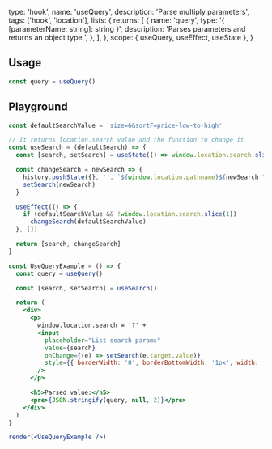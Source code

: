 
  type: 'hook',
  name: 'useQuery',
  description: 'Parse multiply parameters',
  tags: ['hook', 'location'],
  lists: {
    returns: [
      {
        name: 'query',
        type: '{ [parameterName: string]: string }',
        description: 'Parses parameters and returns an object type ',
      },
    ],
  },
  scope: { useQuery, useEffect, useState },
}

## Usage
```jsx
const query = useQuery()
```
## Playground

```jsx live render
const defaultSearchValue = 'size=6&sortF=price-low-to-high'

// It returns location.search value and the function to change it
const useSearch = (defaultSearch) => {
  const [search, setSearch] = useState(() => window.location.search.slice(1))

  const changeSearch = newSearch => {
    history.pushState({}, '', `${window.location.pathname}${newSearch ? `?${newSearch}` : ''}`)
    setSearch(newSearch)
  }

  useEffect(() => {
    if (defaultSearchValue && !window.location.search.slice(1))
      changeSearch(defaultSearchValue)
  }, [])

  return [search, changeSearch]
}

const UseQueryExample = () => {
  const query = useQuery()

  const [search, setSearch] = useSearch()

  return (
    <div>
      <p>
        window.location.search = '?' +
        <input
          placeholder="List search params"
          value={search}
          onChange={(e) => setSearch(e.target.value)}
          style={{ borderWidth: '0', borderBottomWidth: '1px', width: '300px' }}
        />
      </p>

      <h5>Parsed value:</h5>
      <pre>{JSON.stringify(query, null, 2)}</pre>
    </div>
  )
}

render(<UseQueryExample />)
```
